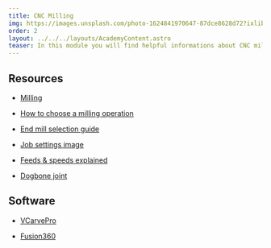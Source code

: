 ```yaml
---
title: CNC Milling
img: https://images.unsplash.com/photo-1624841970647-87dce8628d72?ixlib=rb-4.0.3&ixid=MnwxMjA3fDB8MHxwaG90by1wYWdlfHx8fGVufDB8fHx8&auto=format&fit=crop&w=2070&q=80
order: 2
layout: ../../../layouts/AcademyContent.astro
teaser: In this module you will find helpful informations about CNC milling.
---
```


## Resources

- <a href="https://www.makersplus.eu/milling/" target="_blank" rel="noopener noreferrer">Milling</a>

- <a href="https://www.mekanika.io/blog/learn-1/how-to-choose-a-milling-operation-39" target="_blank" rel="noopener noreferrer">How to choose a milling operation</a>

- <a href="https://www.mekanika.io/blog/learn-1/end-mill-selection-guide-4" target="_blank" rel="noopener noreferrer">End mill selection guide</a>

- <a href="https://www.rapiddirect.com/wp-content/uploads-v0/2021/08/feed-rate-and-spindle-speed.jpg" target="_blank" rel="noopener noreferrer">Job settings image</a>

- <a href="https://www.mekanika.io/blog/learn-1/feeds-speeds-explained-12" target="_blank" rel="noopener noreferrer">Feeds & speeds explained</a>

- <a href="https://www.mekanika.io/blog/learn-1/what-is-a-dogbone-42" target="_blank" rel="noopener noreferrer">Dogbone joint</a>


## Software
- <a href="https://www.shopbottools.com/products/software" target="_blank" rel="noopener noreferrer">VCarvePro</a>

- <a href="https://www.autodesk.com/products/fusion-360/overview?term=1-YEAR&tab=subscription" target="_blank" rel="noopener noreferrer">Fusion360</a>




